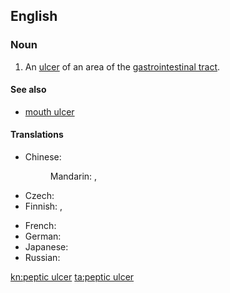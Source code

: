 ==English==
{{wikipedia}}

===Noun===
{{en-noun|head=[[peptic]] [[ulcer]]}}

# {{pathology}} An [[ulcer]] of an area of the [[gastrointestinal tract]].

====See also====
* {{qualifier|not to be confused with}} [[mouth ulcer]]

====Translations====
{{trans-top|ulcer}}
* Chinese:
*: Mandarin: {{t|zh|胃潰瘍|sc=Hani}}, {{t|zh|胃溃疡|tr=wèikuìyáng|sc=Hani}}
* Czech: {{t-|cs|peptický vřed|m}}
* Finnish: {{t+|fi|mahahaava}}, {{t+|fi|vatsahaava}}
{{trans-mid}}
* French: {{t-|fr|ulcère peptique|m}}
* German: {{t-|de|Magengeschwür|n}}
* Japanese: {{t-|ja|消化性潰瘍|tr=しょうかせいかいよう, shōkaseikaiyō|sc=Jpan}}
* Russian: {{t-|ru|язва желудка|f|tr=jázva želúdka|sc=Cyrl}}
{{trans-bottom}}

[[kn:peptic ulcer]]
[[ta:peptic ulcer]]